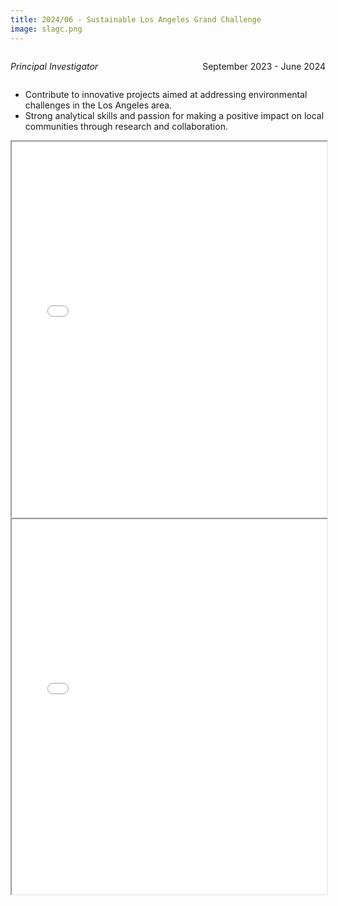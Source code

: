 ```yaml
---
title: 2024/06 - Sustainable Los Angeles Grand Challenge
image: slagc.png
---
```


::: {style="overflow: hidden;"}
::: {style="float: left;"}
*Principal Investigator*
:::

::: {style="float: right;"}
September 2023 - June 2024
:::
:::

-   Contribute to innovative projects aimed at addressing environmental challenges in the Los Angeles area.
-   Strong analytical skills and passion for making a positive impact on local communities through research and collaboration.

::: {#fig-RefCardR}
<iframe width="100%" height="600" src="SLAGC W24 LA Report Card Progress Slides.pdf">

</iframe>
:::

::: {#fig-RefCardR}
<iframe width="100%" height="600" src="SLAGC Group Project Proposal (Updated Winter 2024).pdf">

</iframe>
:::

